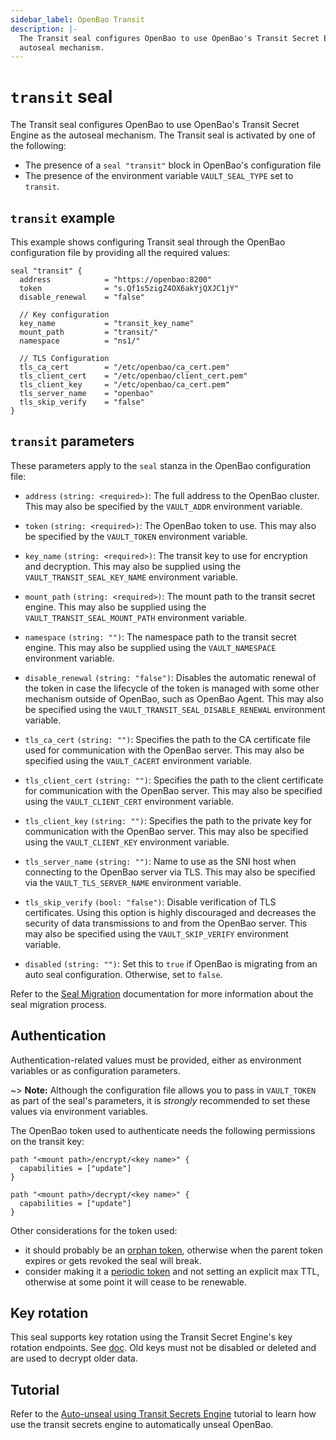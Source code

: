 ```yaml
---
sidebar_label: OpenBao Transit
description: |-
  The Transit seal configures OpenBao to use OpenBao's Transit Secret Engine as the
  autoseal mechanism.
---
```


# `transit` seal


The Transit seal configures OpenBao to use OpenBao's Transit Secret Engine as the
autoseal mechanism.
The Transit seal is activated by one of the following:

- The presence of a `seal "transit"` block in OpenBao's configuration file
- The presence of the environment variable `VAULT_SEAL_TYPE` set to `transit`.

## `transit` example

This example shows configuring Transit seal through the OpenBao configuration file
by providing all the required values:

```hcl
seal "transit" {
  address            = "https://openbao:8200"
  token              = "s.Qf1s5zigZ4OX6akYjQXJC1jY"
  disable_renewal    = "false"

  // Key configuration
  key_name           = "transit_key_name"
  mount_path         = "transit/"
  namespace          = "ns1/"

  // TLS Configuration
  tls_ca_cert        = "/etc/openbao/ca_cert.pem"
  tls_client_cert    = "/etc/openbao/client_cert.pem"
  tls_client_key     = "/etc/openbao/ca_cert.pem"
  tls_server_name    = "openbao"
  tls_skip_verify    = "false"
}
```

## `transit` parameters

These parameters apply to the `seal` stanza in the OpenBao configuration file:

- `address` `(string: <required>)`: The full address to the OpenBao cluster.
  This may also be specified by the `VAULT_ADDR` environment variable.

- `token` `(string: <required>)`: The OpenBao token to use. This may also be
  specified by the `VAULT_TOKEN` environment variable.

- `key_name` `(string: <required>)`: The transit key to use for encryption and
  decryption. This may also be supplied using the `VAULT_TRANSIT_SEAL_KEY_NAME`
  environment variable.

- `mount_path` `(string: <required>)`: The mount path to the transit secret engine.
  This may also be supplied using the `VAULT_TRANSIT_SEAL_MOUNT_PATH` environment
  variable.

- `namespace` `(string: "")`: The namespace path to the transit secret engine.
  This may also be supplied using the `VAULT_NAMESPACE` environment variable.

- `disable_renewal` `(string: "false")`: Disables the automatic renewal of the token
  in case the lifecycle of the token is managed with some other mechanism outside of
  OpenBao, such as OpenBao Agent. This may also be specified using the
  `VAULT_TRANSIT_SEAL_DISABLE_RENEWAL` environment variable.

- `tls_ca_cert` `(string: "")`: Specifies the path to the CA certificate file used
  for communication with the OpenBao server. This may also be specified using the
  `VAULT_CACERT` environment variable.

- `tls_client_cert` `(string: "")`: Specifies the path to the client certificate
  for communication with the OpenBao server. This may also be specified using the
  `VAULT_CLIENT_CERT` environment variable.

- `tls_client_key` `(string: "")`: Specifies the path to the private key for
  communication with the OpenBao server. This may also be specified using the
  `VAULT_CLIENT_KEY` environment variable.

- `tls_server_name` `(string: "")`: Name to use as the SNI host when connecting
  to the OpenBao server via TLS. This may also be specified via the
  `VAULT_TLS_SERVER_NAME` environment variable.

- `tls_skip_verify` `(bool: "false")`: Disable verification of TLS certificates.
  Using this option is highly discouraged and decreases the security of data
  transmissions to and from the OpenBao server. This may also be specified using the
  `VAULT_SKIP_VERIFY` environment variable.

- `disabled` `(string: "")`: Set this to `true` if OpenBao is migrating from an auto seal configuration. Otherwise, set to `false`.

Refer to the [Seal Migration](/docs/concepts/seal#seal-migration) documentation for more information about the seal migration process.

## Authentication

Authentication-related values must be provided, either as environment
variables or as configuration parameters.

~> **Note:** Although the configuration file allows you to pass in
`VAULT_TOKEN` as part of the seal's parameters, it is _strongly_ recommended
to set these values via environment variables.

The OpenBao token used to authenticate needs the following permissions on the
transit key:

```hcl
path "<mount path>/encrypt/<key name>" {
  capabilities = ["update"]
}

path "<mount path>/decrypt/<key name>" {
  capabilities = ["update"]
}
```

Other considerations for the token used:
* it should probably be an [orphan token](/docs/concepts/tokens#token-hierarchies-and-orphan-tokens),
otherwise when the parent token expires or gets revoked the seal will break.
* consider making it a [periodic token](/docs/concepts/tokens#periodic-tokens)
and not setting an explicit max TTL, otherwise at some point it will cease to be renewable.

## Key rotation

This seal supports key rotation using the Transit Secret Engine's key rotation endpoints. See
[doc](/api-docs/secret/transit#rotate-key). Old keys must not be disabled or deleted and are
used to decrypt older data.

## Tutorial

Refer to the [Auto-unseal using Transit Secrets Engine](/tutorials/auto-unseal/autounseal-transit)
tutorial to learn how use the transit secrets engine to automatically unseal OpenBao.
